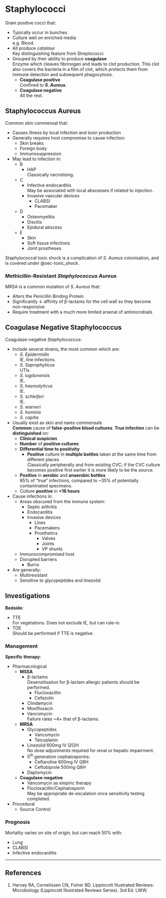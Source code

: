# Staphylococci {#sec-staph}

Gram positive cocci that:

* Typically occur in bunches
* Culture well on enriched media\
e.g. Blood.
* All produce *catalase*\
Key distinguishing feature from Streptococci.
* Grouped by their ability to produce **coagulase**\
Enzyme which cleaves fibrinogen and leads to clot production. This clot also covers the bacteria in a film of clot, which protects them from immune detection and subsequent phagocytosis.
	* **Coagulase positive**\
	Confined to ***S. Aureus*.**
	* **Coagulase negative**\
	All the rest.


## Staphylococcus Aureus

Common skin commensal that:

* Causes illness by local infection and toxin production
* Generally requires host compromise to cause infection:
	* Skin breaks
	* Foreign body
	* Immunosuppression
* May lead to infection in:
	* B
		* HAP\
		Classically necrotising.
	* C
		* Infective endocarditis\
		May be associated with local abscesses if related to injection.
		* Invasive vascular devices
			* CLABSI
			* Pacemaker
	* D
		* Osteomyelitis
		* Discitis
		* Epidural abscess
	* E
		* Skin
		* Soft tissue infections
		* Joint prostheses

:::column-margin
Staphylococcal toxic shock is a complication of *S. Aureus* colonisation, and is covered under @sec-toxic_shock.
:::


### Methicillin-Resistant *Staphylococcus Aureus*

MRSA is a common mutation of *S. Aureus* that:

* Alters the Penicillin Binding Protein
* Significantly ↓ affinity of β-lactams for the cell wall so they become non-responsive
* Require treatment with a much more limited arsenal of antimicrobials


## Coagulase Negative Staphylococcus

Coagulase-negative *Staphylococcus*:

* Include several strains, the most common which are:
	* *S. Epidermidis*\
	IE, line infections.
	* *S. Saprophyticus*\
	UTIs.
	* *S. lugdunensis*\
	IE.
	* *S. haemolyticus*\
	IE.
	* *S. schleiferi*\
	IE.
	* *S. warneri*
	* *S. hominis*
	* *S. capitis*
* Usually exist as skin and nares commensals\
**Common** cause of **false-positive blood cultures**. **True infection** can be **distinguished** on:
	* **Clinical suspicion**
	* **Number** of **positive cultures**
	* **Differential time to positivity**
		* **Positive** culture in **multiple bottles** taken at the same time from different places\
		Classically peripherally and from existing CVC; if the CVC culture becomes positive first earlier it is more likely to be the source.
	* **Positive** in **aerobic** and **anaerobic bottles**\
	85% of "true" infections, compared to ~35% of potentially contaminated specimens.
	* Culture **positive** in **<16 hours**
* Cause infections in:
	* Areas obscured from the immune system:
		* Septic arthritis
		* Endocarditis
		* Invasive devices
			* Lines
			* Pacemakers
			* Prosthetics
				* Valves
				* Joints
				* VP shunts
	* Immunocompromised host
	* Disrupted barriers
		* Burns
* Are generally:
	* Multiresistant
	* Sensitive to glycopeptides and linezolid


## Investigations

**Bedside**:

* TTE\
For vegetations. Does not exclude IE, but can rule-in.
* TOE\
Should be performed if TTE is negative.


### Management

**Specific therapy**:

* Pharmacological
	* **MSSA**\
		* β-lactams\
		Desensitisation for β-lactam allergic patients should be performed.
			* Flucloxacillin
			* Cefazolin
		* Clindamycin
		* Moxifloxacin
		* Vancomycin\
		Failure rates ~4× that of β-lactams. 
	* **MRSA**
		* Glycopeptides
			* Vancomycin
			* Teicoplanin
		* Linezolid 600mg IV Q12H\
		No dose adjustments required for renal or hepatic impairment.
		* 5^th^ generation cephalosporins:
			* Ceftaroline 600mg IV Q8H
			* Ceftobiprole 500mg Q8H
		* Daptomycin
	* **Coagulase-negative**
		* Vancomycin as empiric therapy
		* Flucloxacillin/Cephalosporin\
		May be appropriate de-escalation once sensitivity testing completed.
* Procedural
	* Source Control


### Prognosis

Mortality varies on site of origin, but can reach 50% with:

* Lung
* CLABSI
* Infective endocarditis


---

## References

1. Harvey RA, Cornelissen CN, Fisher BD. Lippincott Illustrated Reviews: Microbiology (Lippincott Illustrated Reviews Series). 3rd Ed. LWW.